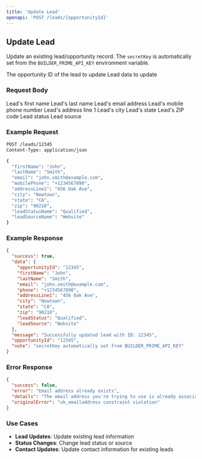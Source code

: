 ```yaml
---
title: 'Update Lead'
openapi: 'POST /leads/{opportunityId}'
---
```


## Update Lead

Update an existing lead/opportunity record. The `secretKey` is automatically set from the `BUILDER_PRIME_API_KEY` environment variable.

<ParamField path="path" type="string" name="opportunityId" required>
  The opportunity ID of the lead to update
</ParamField>

<ParamField path="body" type="object" name="updateData" required>
  Lead data to update
</ParamField>

### Request Body

<ParamField path="body" type="string" name="firstName">
  Lead's first name
</ParamField>

<ParamField path="body" type="string" name="lastName">
  Lead's last name
</ParamField>

<ParamField path="body" type="string" name="email">
  Lead's email address
</ParamField>

<ParamField path="body" type="string" name="mobilePhone">
  Lead's mobile phone number
</ParamField>

<ParamField path="body" type="string" name="addressLine1">
  Lead's address line 1
</ParamField>

<ParamField path="body" type="string" name="city">
  Lead's city
</ParamField>

<ParamField path="body" type="string" name="state">
  Lead's state
</ParamField>

<ParamField path="body" type="string" name="zip">
  Lead's ZIP code
</ParamField>

<ParamField path="body" type="string" name="leadStatusName">
  Lead status
</ParamField>

<ParamField path="body" type="string" name="leadSourceName">
  Lead source
</ParamField>

### Example Request

```bash
POST /leads/12345
Content-Type: application/json

{
  "firstName": "John",
  "lastName": "Smith",
  "email": "john.smith@example.com",
  "mobilePhone": "+1234567890",
  "addressLine1": "456 Oak Ave",
  "city": "Newtown",
  "state": "CA",
  "zip": "90210",
  "leadStatusName": "Qualified",
  "leadSourceName": "Website"
}
```

### Example Response

```json
{
  "success": true,
  "data": {
    "opportunityId": "12345",
    "firstName": "John",
    "lastName": "Smith",
    "email": "john.smith@example.com",
    "phone": "+1234567890",
    "addressLine1": "456 Oak Ave",
    "city": "Newtown",
    "state": "CA",
    "zip": "90210",
    "leadStatus": "Qualified",
    "leadSource": "Website"
  },
  "message": "Successfully updated lead with ID: 12345",
  "opportunityId": "12345",
  "note": "secretKey automatically set from BUILDER_PRIME_API_KEY"
}
```

### Error Response

```json
{
  "success": false,
  "error": "Email address already exists",
  "details": "The email address you're trying to use is already associated with another lead. Please use a different email address or update other fields without changing the email.",
  "originalError": "uk_emailaddress constraint violation"
}
```

### Use Cases

- **Lead Updates**: Update existing lead information
- **Status Changes**: Change lead status or source
- **Contact Updates**: Update contact information for existing leads
